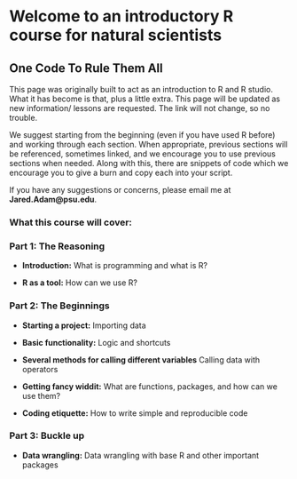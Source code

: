 # Welcome to an introductory R course for natural scientists {.unnumbered}
## One Code To Rule Them All 

This page was originally built to act as an introduction to R and R studio. 
What it has become is that, plus a little extra.
This page will be updated as new information/ lessons are requested. 
The link will not change, so no trouble. 

We suggest starting from the beginning (even if you have used R before) and working through each section. 
When appropriate, previous sections will be referenced, sometimes linked, and we encourage you to use previous sections when needed. 
Along with this, there are snippets of code which we encourage you to give a burn and copy each into your script. 

If you have any suggestions or concerns, please email me at **Jared.Adam@psu.edu**. 


### What this course will cover: 
### Part 1: The Reasoning {.unnumbered}

  - **Introduction:** What is programming and what  is R? 

  - **R as a tool:** How can we use R? 

### Part 2: The Beginnings {.unnumbered}

  - **Starting a project:** Importing data 

  - **Basic functionality:** Logic and shortcuts
  
  - **Several methods for calling different variables** Calling data with operators
  
  - **Getting fancy widdit:** What are functions, packages, and how can we use them? 
  
  - **Coding etiquette:** How to write simple and reproducible code

### Part 3: Buckle up {.unnumbered}

  - **Data wrangling:** Data wrangling with base R and other important packages
 



